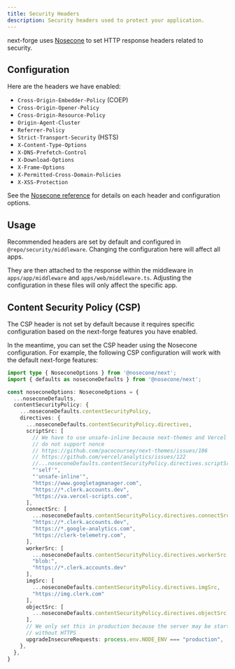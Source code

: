 ```yaml
---
title: Security Headers
description: Security headers used to protect your application.
---
```


next-forge uses [Nosecone](https://docs.arcjet.com/nosecone/quick-start) to set HTTP response headers related to security.

## Configuration

Here are the headers we have enabled:

- `Cross-Origin-Embedder-Policy` (COEP)
- `Cross-Origin-Opener-Policy`
- `Cross-Origin-Resource-Policy`
- `Origin-Agent-Cluster`
- `Referrer-Policy`
- `Strict-Transport-Security` (HSTS)
- `X-Content-Type-Options`
- `X-DNS-Prefetch-Control`
- `X-Download-Options`
- `X-Frame-Options`
- `X-Permitted-Cross-Domain-Policies`
- `X-XSS-Protection`

See the [Nosecone reference](https://docs.arcjet.com/nosecone/reference) for details on each header and configuration options.

## Usage

Recommended headers are set by default and configured in `@repo/security/middleware`. Changing the configuration here will affect all apps.

They are then attached to the response within the middleware in `apps/app/middleware` and `apps/web/middleware.ts`. Adjusting the configuration in these files will only affect the specific app.

## Content Security Policy (CSP)

The CSP header is not set by default because it requires specific configuration based on the next-forge features you have enabled.

In the meantime, you can set the CSP header using the Nosecone configuration. For example, the following CSP configuration will work with the default next-forge features:

```ts
import type { NoseconeOptions } from '@nosecone/next';
import { defaults as noseconeDefaults } from '@nosecone/next';

const noseconeOptions: NoseconeOptions = {
  ...noseconeDefaults,
  contentSecurityPolicy: {
    ...noseconeDefaults.contentSecurityPolicy,
    directives: {
      ...noseconeDefaults.contentSecurityPolicy.directives,
      scriptSrc: [
        // We have to use unsafe-inline because next-themes and Vercel Analytics
        // do not support nonce
        // https://github.com/pacocoursey/next-themes/issues/106
        // https://github.com/vercel/analytics/issues/122
        //...noseconeDefaults.contentSecurityPolicy.directives.scriptSrc,
        "'self'",
        "'unsafe-inline'",
        "https://www.googletagmanager.com",
        "https://*.clerk.accounts.dev",
        "https://va.vercel-scripts.com",
      ],
      connectSrc: [
        ...noseconeDefaults.contentSecurityPolicy.directives.connectSrc,
        "https://*.clerk.accounts.dev",
        "https://*.google-analytics.com",
        "https://clerk-telemetry.com",
      ],
      workerSrc: [
        ...noseconeDefaults.contentSecurityPolicy.directives.workerSrc,
        "blob:",
        "https://*.clerk.accounts.dev"
      ],
      imgSrc: [
        ...noseconeDefaults.contentSecurityPolicy.directives.imgSrc,
        "https://img.clerk.com"
      ],
      objectSrc: [
        ...noseconeDefaults.contentSecurityPolicy.directives.objectSrc,
      ],
      // We only set this in production because the server may be started
      // without HTTPS
      upgradeInsecureRequests: process.env.NODE_ENV === "production",
    },
  },
}
```

